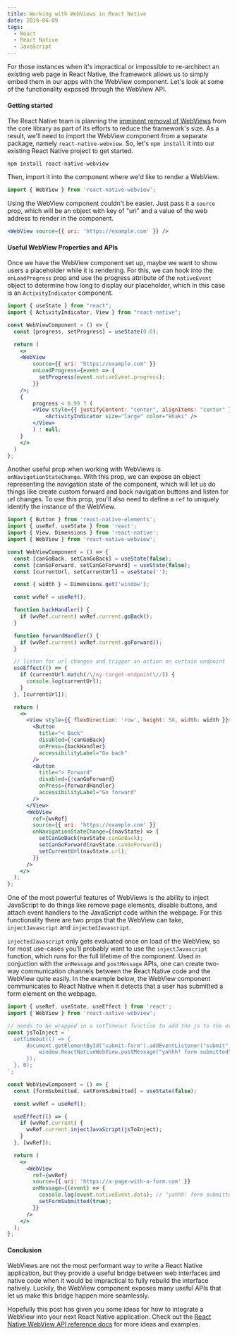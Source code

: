 ```yaml
---
title: Working with WebViews in React Native
date: 2019-06-09
tags:
  - React
  - React Native
  - JavaScript
---
```


For those instances when it's impractical or impossible to re-architect an existing web page in React Native, the framework allows us to simply embed them in our apps with the WebView component. Let's look at some of the functionality exposed through the WebView API.

#### Getting started

The React Native team is planning the [imminent removal of WebViews](https://facebook.github.io/react-native/docs/webview) from the core library as part of its efforts to reduce the framework's size. As a result, we'll need to import the WebView component from a separate package, namely `react-native-webview`. So, let's `npm install` it into our existing React Native project to get started.

```bash:noLineNumbers
npm install react-native-webview
```

Then, import it into the component where we'd like to render a WebView.

```jsx
import { WebView } from 'react-native-webview';
```

Using the WebView component couldn't be easier. Just pass it a `source` prop, which will be an object with key of "uri" and a value of the web address to render in the component.

```jsx
<WebView source={{ uri: 'https://example.com' }} />
```

#### Useful WebView Properties and APIs

Once we have the WebView component set up, maybe we want to show users a placeholder while it is rendering. For this, we can hook into the `onLoadProgress` prop and use the progress attribute of the `nativeEvent` object to determine how long to display our placeholder, which in this case is an `ActivityIndicator` component.

```jsx
import { useState } from "react";
import { ActivityIndicator, View } from "react-native";

const WebViewComponent = () => {
  const [progress, setProgress] = useState(0.0);

  return (
    <>
    <WebView
        source={{ uri: "https://example.com" }}
        onLoadProgress={event => {
          setProgress(event.nativeEvent.progress);
        }}
    />;
    {
        progress < 0.99 ? (
        <View style={{ justifyContent: "center", alignItems: "center" }}>
            <ActivityIndicator size="large" color="khaki" />
        </View>
        ) : null;
    }
    </>
  )
};
```

Another useful prop when working with WebViews is `onNavigationStateChange`. With this prop, we can expose an object representing the navigation state of the component, which will let us do things like create custom forward and back navigation buttons and listen for url changes. To use this prop, you'll also need to define a `ref` to uniquely identify the instance of the WebView.

```jsx
import { Button } from 'react-native-elements';
import { useRef, useState } from 'react';
import { View, Dimensions } from 'react-native';
import { WebView } from 'react-native-webview';

const WebViewComponent = () => {
  const [canGoBack, setCanGoBack] = useState(false);
  const [canGoForward, setCanGoForward] = useState(false);
  const [currentUrl, setCurrentUrl] = useState('');

  const { width } = Dimensions.get('window');

  const wvRef = useRef();

  function backHandler() {
    if (wvRef.current) wvRef.current.goBack();
  }

  function forwardHandler() {
    if (wvRef.current) wvRef.current.goForward();
  }

  // listen for url changes and trigger an action on certain endpoint
  useEffect(() => {
    if (currentUrl.match(/\/my-target-endpoint\//)) {
      console.log(currentUrl);
    }
  }, [currentUrl]);

  return (
    <>
      <View style={{ flexDirection: 'row', height: 50, width: width }}>
        <Button
          title="< Back"
          disabled={!canGoBack}
          onPress={backHandler}
          accessibilityLabel="Go back"
        />
        <Button
          title="> Forward"
          disabled={!canGoForward}
          onPress={forwardHandler}
          accessibilityLabel="Go forward"
        />
      </View>
      <WebView
        ref={wvRef}
        source={{ uri: 'https://example.com' }}
        onNavigationStateChange={(navState) => {
          setCanGoBack(navState.canGoBack);
          setCanGoForward(navState.canGoForward);
          setCurrentUrl(navState.url);
        }}
      />
    </>
  );
};
```

One of the most powerful features of WebViews is the ability to inject JavaScript to do things like remove page elements, disable buttons, and attach event handlers to the JavaScript code within the webpage. For this functionality there are two props that the WebView can take, `injectJavascript` and `injectedJavascript`.

`injectedJavascript` only gets evaluated once on load of the WebView, so for most use-cases you'll probably want to use the `injectJavascript` function, which runs for the full lifetime of the component. Used in conjuction with the `onMessage` and `postMessage` APIs, one can create two-way communication channels between the React Native code and the WebView quite easily. In the example below, the WebView component communicates to React Native when it detects that a user has submitted a form element on the webpage.

```jsx
import { useRef, useState, useEffect } from 'react';
import { WebView } from 'react-native-webview';

// needs to be wrapped in a setTimeout function to add the js to the event loop
const jsToInject = `
  setTimeout(() => {
      document.getElementById("submit-form").addEventListener("submit", function(){
          window.ReactNativeWebView.postMessage("yahhh! form submitted")
      });
  }, 0);
`;

const WebViewComponent = () => {
  const [formSubmitted, setFormSubmitted] = useState(false);

  const wvRef = useRef();

  useEffect(() => {
    if (wvRef.current) {
      wvRef.current.injectJavaScript(jsToInject);
    }
  }, [wvRef]);

  return (
    <>
      <WebView
        ref={wvRef}
        source={{ uri: 'https://a-page-with-a-form.com' }}
        onMessage={(event) => {
          console.log(event.nativeEvent.data); // "yahhh! form submitted"
          setFormSubmitted(true);
        }}
      />
    </>
  );
};
```

#### Conclusion

WebViews are not the most performant way to write a React Native application, but they provide a useful bridge between web interfaces and native code when it would be impractical to fully rebuild the interface natively. Luckily, the WebView component exposes many useful APIs that let us make this bridge happen more seamlessly.

Hopefully this post has given you some ideas for how to integrate a WebView into your next React Native application. Check out the [React Native WebView API reference docs](https://github.com/react-native-community/react-native-webview/blob/master/docs/Reference.md) for more ideas and examples.
